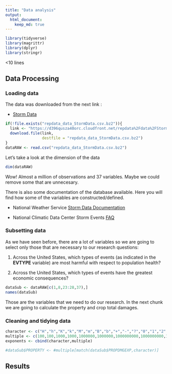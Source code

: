 ```yaml
---
title: "Data analysis"
output: 
  html_document:
    keep_md: true
---
```


```r
library(tidyverse)
library(magrittr)
library(dplyr) 
library(stringr)
```

<10 lines

## Data Processing  

### Loading data  

The data was downloaded from the next link :  

* [Storm Data](https://d396qusza40orc.cloudfront.net/repdata%2Fdata%2FStormData.csv.bz2)

```r
if(!file.exists("repdata_data_StormData.csv.bz2")){
  link <- "https://d396qusza40orc.cloudfront.net/repdata%2Fdata%2FStormData.csv.bz2"
  download.file(link,
                destfile = "repdata_data_StormData.csv.bz2")
}
dataRAW <- read.csv("repdata_data_StormData.csv.bz2")
```
Let's take a look at the dimension of the data
```r
dim(dataRAW)
```  
Wow! Almost a million of observations and 37 variables. Maybe we could remove some that are unnecesary.

There is also some documentation of the database available. Here you will find how some of the variables are constructed/defined.  

* National Weather Service [Storm Data Documentation](https://d396qusza40orc.cloudfront.net/repdata%2Fpeer2_doc%2Fpd01016005curr.pdf)

* National Climatic Data Center Storm Events [FAQ](https://d396qusza40orc.cloudfront.net/repdata%2Fpeer2_doc%2FNCDC%20Storm%20Events-FAQ%20Page.pdf)

### Subsetting data  
As we have seen before, there are a lot of variables so we are going to select only those that are necessary to our research questions:  

1. Across the United States, which types of events (as indicated in the **EVTYPE** variable) are most harmful with respect to population health? 

2. Across the United States, which types of events have the greatest economic consequences?  

```r
dataSub <- dataRAW[c(1,8,23:28,37),]
names(dataSub) 
```  
Those are the variables that we need to do our research. In the next chunk we are going to calculate the property and crop total damages.

### Cleaning and tidying data  

```r
character <- c("H","h","K","k","M","m","B","b","+","-","?","0","1","2","3","4","5","6","7","8"," ")
multiple <- c(100,100,1000,1000,1000000,1000000,1000000000,1000000000,1,0,0,10,10,10,10,10,10,10,10,10,0)
exponents <- cbind(character,multiple)
```


```r
#dataSub$PROPERTY <- #multiple[match(dataSub$PROPDMGEXP,character)]
```

## Results    



